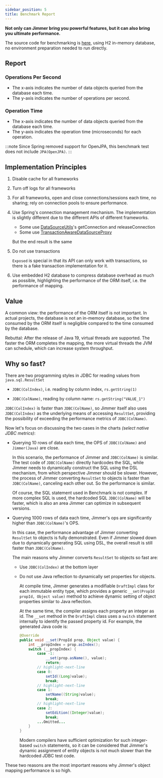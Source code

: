 ```yaml
---
sidebar_position: 5
title: Benchmark Report
---
```



**Not only can Jimmer bring you powerful features, but it can also bring you ultimate performance.**

The source code for benchmarking is [here](https://github.com/babyfish-ct/jimmer/tree/main/benchmark), using H2 in-memory database, no environment preparation needed to run directly.

## Report  

### Operations Per Second

-   The x-axis indicates the number of data objects queried from the database each time.
-   The y-axis indicates the number of operations per second.

<Benchmark type="OPS" locale="en"/>

### Operation Time 

-   The x-axis indicates the number of data objects queried from the database each time.
-   The y-axis indicates the operation time (microseconds) for each operation.

<Benchmark type="TIME" locale="en"/>

:::note
Since Spring removed support for OpenJPA, this benchmark test does not include `JPA(OpenJPA)`. 
:::

## Implementation Principles

1.  Disable cache for all frameworks

2.  Turn off logs for all frameworks
   
3.  For all frameworks, open and close connections/sessions each time, no sharing; rely on connection pools to ensure performance.

4.  Use Spring's connection management mechanism. The implementation is slightly different due to the different APIs of different frameworks.
    
    -   Some use [DataSourceUtils](https://docs.spring.io/spring-framework/docs/current/javadoc-api/org/springframework/jdbc/datasource/DataSourceUtils.html)'s getConnection and releaseConnection
    -   Some use [TransactionAwareDataSourceProxy](https://docs.spring.io/spring-framework/docs/current/javadoc-api/org/springframework/jdbc/datasource/TransactionAwareDataSourceProxy.html)
    
    But the end result is the same

5.  Do not use transactions
    
    `Exposed` is special in that its API can only work with transactions, so there is a fake transaction implementation for it.

6.  Use embedded H2 database to compress database overhead as much as possible, highlighting the performance of the ORM itself, i.e. the performance of mapping.

## Value

A common view: the performance of the ORM itself is not important. In actual projects, the database is not an in-memory database, so the time consumed by the ORM itself is negligible compared to the time consumed by the database.

Rebuttal: After the release of Java 19, virtual threads are supported. The faster the ORM completes the mapping, the more virtual threads the JVM can schedule, which can increase system throughput.

## Why so fast? 

There are two programming styles in JDBC for reading values from `java.sql.ResultSet`

-   `JDBC(ColIndex)`, i.e. reading by column index, `rs.getString(1)` 

-   `JDBC(ColName)`, reading by column name: `rs.getString("VALUE_1")`

`JDBC(ColIndex)` is faster than `JDBC(ColName)`, so Jimmer itself also uses `JDBC(ColIndex)` as the underlying means of accessing `ResultSet`, providing the possibility of exceeding the performance metrics of `JDBC(ColName)`.  

Now let's focus on discussing the two cases in the charts *(select native JDBC metrics)*: 

-   Querying 10 rows of data each time, the OPS of `JDBC(ColName)` and `Jimmer(Java)` are close.

    In this scenario, the performance of Jimmer and `JDBC(ColName)` is similar. The test code of `JDBC(ColName)` directly hardcodes the SQL, while Jimmer needs to dynamically construct the SQL using the DSL mechanism, from which perspective Jimmer should be slower. However, the process of Jimmer converting `ResultSet` to objects is faster than `JDBC(ColName)`, canceling each other out. So the performance is similar.

    Of course, the SQL statement used in Benchmark is not complex. If more complex SQL is used, the hardcoded SQL `JDBC(ColName)` will be faster, which is also an area Jimmer can optimize in subsequent versions.

-   Querying 1000 rows of data each time, Jimmer's ops are significantly higher than `JDBC(ColName)`'s OPS.

    In this case, the performance advantage of Jimmer converting `ResultSet` to objects is fully demonstrated. Even if Jimmer slowed down due to dynamically generating SQL using DSL, the overall result is still faster than `JDBC(ColName)`.
    
    The main reasons why Jimmer converts `ResultSet` to objects so fast are:

    -   Use `JDBC(ColIndex)` at the bottom layer
    
    -   Do not use Java reflection to dynamically set properties for objects.

        At compile time, Jimmer generates a modifiable `DraftImpl` class for each immutable entity type, which provides a generic `__set(PropId propId, Object value)` method to achieve dynamic setting of object properties similar to Java reflection.
        
        At the same time, the compiler assigns each property an integer as id. The `__set` method in the `DraftImpl` class uses a `switch` statement internally to identify the passed property id. For example, the generated Java code is:

        ```java
        @Override
        public void __set(PropId prop, Object value) {
            int __propIndex = prop.asIndex();
            switch (__propIndex) {
                case -1:
                    __set(prop.asName(), value);
                    return;
                // highlight-next-line
                case 0:  
                    setId((Long)value);
                    break;
                // highlight-next-line
                case 1:
                    setName((String)value);
                    break;
                // highlight-next-line 
                case 2:
                    setEdition((Integer)value);
                    break;
                ...Omitted...
            }
        }
        ```

        Modern compilers have sufficient optimization for such integer-based `switch` statements, so it can be considered that Jimmer's dynamic assignment of entity objects is not much slower than the hardcoded JDBC test code.
    
These two reasons are the most important reasons why Jimmer's object mapping performance is so high.